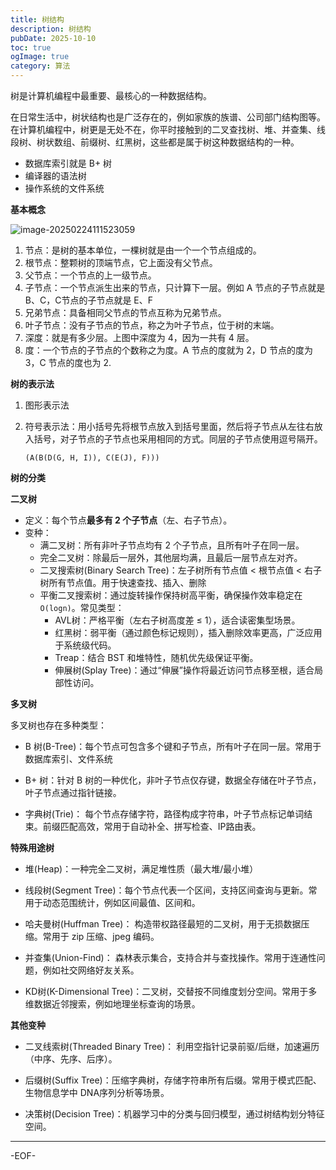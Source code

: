 ```yaml
---
title: 树结构
description: 树结构
pubDate: 2025-10-10
toc: true
ogImage: true
category: 算法
---
```


树是计算机编程中最重要、最核心的一种数据结构。

在日常生活中，树状结构也是广泛存在的，例如家族的族谱、公司部门结构图等。在计算机编程中，树更是无处不在，你平时接触到的二叉查找树、堆、并查集、线段树、树状数组、前缀树、红黑树，这些都是属于树这种数据结构的一种。

- 数据库索引就是 B+ 树
- 编译器的语法树
- 操作系统的文件系统

**基本概念**

![image-20250224111523059](https://xiejie-typora.oss-cn-chengdu.aliyuncs.com/2025-02-24-031523.png)

1. 节点：是树的基本单位，一棵树就是由一个一个节点组成的。
2. 根节点：整颗树的顶端节点，它上面没有父节点。
3. 父节点：一个节点的上一级节点。
4. 子节点：一个节点派生出来的节点，只计算下一层。例如 A 节点的子节点就是 B、C，C节点的子节点就是 E、F
5. 兄弟节点：具备相同父节点的节点互称为兄弟节点。
6. 叶子节点：没有子节点的节点，称之为叶子节点，位于树的末端。
7. 深度：就是有多少层。上图中深度为 4，因为一共有 4 层。
8. 度：一个节点的子节点的个数称之为度。A 节点的度就为 2，D 节点的度为 3，C 节点的度也为 2.

**树的表示法**

1. 图形表示法

2. 符号表示法：用小括号先将根节点放入到括号里面，然后将子节点从左往右放入括号，对子节点的子节点也采用相同的方式。同层的子节点使用逗号隔开。

   ```
   (A(B(D(G, H, I)), C(E(J), F)))
   ```

**树的分类**

**二叉树**

- 定义：每个节点**最多有 2 个子节点**（左、右子节点）。
- 变种：
  - 满二叉树：所有非叶子节点均有 2 个子节点，且所有叶子在同一层。
  - 完全二叉树：除最后一层外，其他层均满，且最后一层节点左对齐。
  - 二叉搜索树(Binary Search Tree)：左子树所有节点值 < 根节点值 < 右子树所有节点值。用于快速查找、插入、删除
  - 平衡二叉搜索树：通过旋转操作保持树高平衡，确保操作效率稳定在 `O(logn)`。常见类型：
    - AVL树：严格平衡（左右子树高度差 ≤ 1），适合读密集型场景。
    - 红黑树：弱平衡（通过颜色标记规则），插入删除效率更高，广泛应用于系统级代码。
    - Treap：结合 BST 和堆特性，随机优先级保证平衡。
    - 伸展树(Splay Tree)：通过“伸展”操作将最近访问节点移至根，适合局部性访问。

**多叉树**

多叉树也存在多种类型：

- B 树(B-Tree)：每个节点可包含多个键和子节点，所有叶子在同一层。常用于数据库索引、文件系统

- B+ 树：针对 B 树的一种优化，非叶子节点仅存键，数据全存储在叶子节点，叶子节点通过指针链接。

- 字典树(Trie)： 每个节点存储字符，路径构成字符串，叶子节点标记单词结束。前缀匹配高效，常用于自动补全、拼写检查、IP路由表。

**特殊用途树**

- 堆(Heap)：一种完全二叉树，满足堆性质（最大堆/最小堆）

- 线段树(Segment Tree)：每个节点代表一个区间，支持区间查询与更新。常用于动态范围统计，例如区间最值、区间和。

- 哈夫曼树(Huffman Tree)： 构造带权路径最短的二叉树，用于无损数据压缩。常用于 zip 压缩、jpeg 编码。

- 并查集(Union-Find)： 森林表示集合，支持合并与查找操作。常用于连通性问题，例如社交网络好友关系。

- KD树(K-Dimensional Tree)：二叉树，交替按不同维度划分空间。常用于多维数据近邻搜索，例如地理坐标查询的场景。

**其他变种**

- 二叉线索树(Threaded Binary Tree)： 利用空指针记录前驱/后继，加速遍历（中序、先序、后序）。

- 后缀树(Suffix Tree)：压缩字典树，存储字符串所有后缀。常用于模式匹配、生物信息学中 DNA序列分析等场景。

- 决策树(Decision Tree)：机器学习中的分类与回归模型，通过树结构划分特征空间。

---

-EOF-
